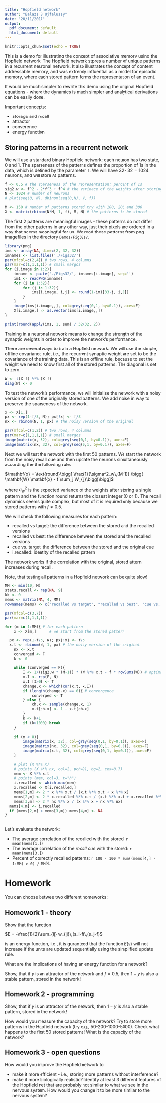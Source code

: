 ```yaml
---
title: "Hopfield network"
author: "Balazs B Ujfalussy"
date: "20/11/2017"
output:
  pdf_document: default
  html_document: default
---
```


```r
knitr::opts_chunk$set(echo = TRUE)
```


This is a demo for illustrating the concept of associative memory using the Hopfield network. The Hopfield network stpres a number of unique patterns in a recurrent neuronal network. It also illustrates the concept of content addressable memory, and was extremly influential as a model for episodic memory, where each stored pattern forms the representation of an event.

It would be much simpler to rewrite this demo using the original Hopfield equations - where the dynamics is much simpler and analytical derivations can be easily done.

Important concepts:

* storage and recall
* attractor
* converence
* energy function

## Storing patterns in a recurrent network

We will use a standard binary Hopfield network: each neuron has two state, 0 and 1. The sparseness of the patterns defines the proportion of 1s in the data, which is defined by the parameter `f`. We will have $32 \cdot 32 = 1024$ neurons, and will store $M$ patterns. 

```r
f <- 0.5 # the sparseness of the representation: percent of 1s
sig2.w <- f^2 - 2*f^3 + f^4 # the varinace of the weights after storing a single pattern
N <- 1024 # number of neurons
# plot(seq(0, N), dbinom(seq(0,N), N, f))

M <- 150 # number of patterns stored try with 100, 200 and 300
X <- matrix(rbinom(N*M, 1, f), M, N) # the patterns to be stored
```


The first 2 patterns are meaningful images - these patterns do not differ from the other patterns in any other way, just their pixels are ordered in a way that seems meaningful for us. We read these patterns from png imagefiles in the directory `Demos/Fig32s/`.

```r
library(png)
ims <- array(NA, dim=c(2, 32, 32))
imnames <- list.files('./Figs32/')
par(mfcol=c(2,4)) # two rows, 4 columns
par(mar=c(1,1,1,1)) # small margos
for (i.image in 1:2){
	imname <- paste('./Figs32/', imnames[i.image], sep='')
	im1 <- readPNG(imname)
	for (i in 1:32){
		for (j in 1:32){
			ims[i.image, i,j] <- round(1-im1[33-j, i,1])
		}
	}
	image(ims[i.image,,], col=grey(seq(0,1, by=0.1)), axes=F)
	X[i.image,] <- as.vector(ims[i.image,,])
}

```



```r
print(round(apply(ims, 1, sum) / 32/32, 2))
```

Training in a neuronal network means to change the strength of the synaptic weights in order to improve the network's performance. 

There are several ways to train a Hopfield network. We will use the simple, offline covariance rule, i.e., the recurrent synaptic weight are set to be the covariance of the training data. This is an offline rule, because to set the weight we need to know first all of the stored patterns. The diagonal is set to zero.

```r
W <- t(X-f) %*% (X-f)
diag(W) <- 0

```


To test the network's performance, we will initialise the network with  a noisy version of one of the originally stored patterns. We add noise in way to preserve the sparseness of the network.

```r
x <- X[1,]
px <- rep(1-f/3, N); px[!x] <- f/3 
nx <- rbinom(N, 1, px) # the noisy version of the original

par(mfcol=c(1,2)) # two rows, 4 columns
par(mar=c(1,1,1,1)) # small margos
image(matrix(x, 32), col=grey(seq(0,1, by=0.1)), axes=F)
image(matrix(nx, 32), col=grey(seq(0,1, by=0.1)), axes=F)
```


Next we will test the network with the first 50 patterns. We start the network from the noisy recall cue and then update the neurons simultaneously according the the following rule:

$\mathbf{x} = \text{round}\bigg[ \frac{1}{\sigma^2_w\,(M-1)} \bigg( \mathbf{W} \mathbf{x} - f \sum_j W_{ij}\bigg)\bigg]$

where $\sigma^2_w$ is the expected variance of the weights after storing a single pattern and the function $\text{round}$ returns the closest integer (0 or 1). The recall dynamics seems quite complex, but most of it is required only because we stored patterns with $f \neq 0.5$. 

We will check the following measures for each pattern:

* recalled vs target: the difference between the stored and the recalled versions
* recalled vs best: the difference between the stored and the recalled versions
* cue vs. target: the difference between the stored and the original cue
* i.recalled: identity of the recalled pattern

The network works if the correlation with the original, stored attern increases during recall. 

Note, that testing all patterns in a Hopfield network can be quite slow!


```r
MM <- min(10, M)
stats.recall <- rep(NA, 9)
kk <- 0
mems <- matrix(NA, 4, MM)
rownames(mems) <- c("recalled vs target", "recalled vs best", "cue vs. target", "i.recalled")

par(mfcol=c(3,7))
par(mar=c(1,1,1,1))

for (m in 1:MM){ # for each pattern
	x <- X[m,] 		# we start from the stored pattern

  px <- rep(1-f/3, N); px[!x] <- f/3 
  x.t <- rbinom(N, 1, px) # the noisy version of the original
	nx <- x.t
	converged <- F
	k <- 0

	while (converged == F){
		I <- 1/(sig2.w * (M-1)) * (W %*% x.t - f * rowSums(W)) # optimal dynamics from Eq. 6. of Savin et al., 2013
		x.I <- rep(F, N)
		x.I [I>0] <- T
		change.x <- which(xor(x.t, x.I))
		if (length(change.x) == 0){ # convergence
			converged <- T
		} else {
			ch.x <- sample(change.x, 1)
			x.t[ch.x] <- 1 - x.t[ch.x]
		}
		k <- k+1
		if (k>1000) break
	}
	
	if (m < 8){
		image(matrix(x, 32), col=grey(seq(0,1, by=0.1)), axes=F)
		image(matrix(nx, 32), col=grey(seq(0,1, by=0.1)), axes=F)
		image(matrix(x.t, 32), col=grey(seq(0,1, by=0.1)), axes=F)	
	}
	
	# plot (X %*% x)
	# points (X %*% nx, col=2, pch=21, bg=2, cex=0.7)
	mem <- X %*% x.t
	# points (mem, col=3, t="h")
	i.recalled <- which.max(mem)
	x.recalled <- X[i.recalled,]
	mems[1,m] <- 2 * x %*% x.t / (x.t %*% x.t + x %*% x)
	mems[2,m] <- 2 * x.recalled %*% x.t / (x.t %*% x.t + x.recalled %*% x.recalled)
	mems[3,m] <- 2 * nx %*% x / (x %*% x + nx %*% nx)
  mems[4,m] <- i.recalled
  if (mems[2,m] < mems[3,m]) mems[4,m] <- NA
}
	
```


Let's evaluate the network:

* The average correlation of the recalled with the stored: `r mean(mems[1,])`
* The average correlation of the *recall cue* with the stored: `r mean(mems[3,])`
* Percent of correctly recalled patterns: `r 100 - 100 * sum((mems[4,] - 1:MM) > 0) / MM`%

# Homework

You can choose betwee two different homeworks:

## Homework 1 - theory

Show that the function

$E = -\frac{1}{2}\sum_{ij} w_{ij}\,(s_i-f)\,(s_j-f)$

is an energy function, i.e., it is guranteed that the function $E(s)$ will not increase if the units are updated sequentially using the simplified update rule.

What are the implications of having an energy function for a network? 

Show, that if $y$ is an attractor of the network and $f=0.5$, then $1-y$ is also a stable pattern, stored in the network!

## Homework 2 - programming

Show, that if $y$ is an attractor of the network, then $1-y$ is also a stable pattern, stored in the network!

How would you measure the capacity of the network? Try to store more patterns in the Hopfield network (try e.g., 50-200-1000-5000). Check what happens to the first 50 stored patterns! What is the capacity of the network?

## Homework 3 - open questions

How would you improve the Hopfield network to

* make it more efficient - i.e., storing more patterns without interference?
* make it more biologically realistic? Identify at least 3 different features of the Hopfield net that are probably not similar to what we see in the nervous system. How would you change it to be more similar to the nervous system?


